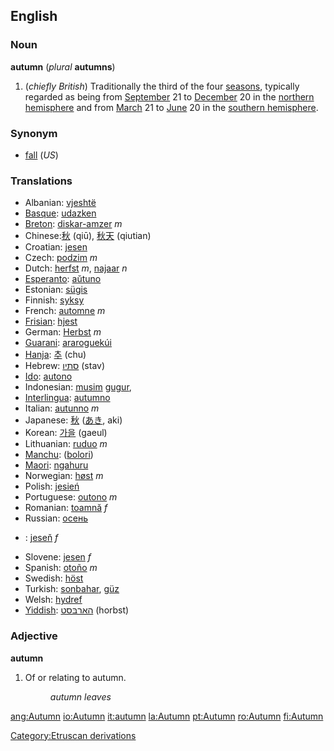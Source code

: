 ==English==
===Noun===
'''autumn''' (''plural'' '''autumns''')

#(''chiefly British'') Traditionally the third of the four [[season]]s, typically regarded as being from [[September]] 21 to [[December]] 20 in the [[northern hemisphere]] and from [[March]] 21 to [[June]] 20 in the [[southern hemisphere]].

===Synonym===
*[[fall]] (''US'')

===Translations===
*Albanian: [[vjeshtë]]
*[[Basque]]: [[udazken]]
*[[Breton]]: [[diskar-amzer]] ''m''
*Chinese:[[秋]] (qiū), [[秋天]] (qiutian)
*Croatian: [[jesen]]
*Czech: [[podzim]] ''m''
*Dutch: [[herfst]] ''m'', [[najaar]] ''n''
*[[Esperanto]]: [[aŭtuno]]
*Estonian: [[sügis]]
*Finnish: [[syksy]]
*French: [[automne]] ''m''
*[[Frisian]]: [[hjest]]
*German: [[Herbst]] ''m''
*[[Guarani]]: [[araroguekúi]]
*[[Hanja]]: [[추]] (chu)
*Hebrew: [[סתיו]] (stav)
*[[Ido]]: [[autono]]
*Indonesian: [[musim]] [[gugur]], 
*[[Interlingua]]: [[autumno]]
*Italian: [[autunno]] ''m''
*Japanese: [[秋]] ([[あき]], aki)
*Korean: [[가을]] (gaeul)
*Lithuanian: [[ruduo]] ''m''
*[[Manchu]]: ([[bolori]])
*[[Maori]]: [[ngahuru]]
*Norwegian: [[høst]] ''m''
*Polish: [[jesień]]
*Portuguese: [[outono]] ''m''
*Romanian: [[toamnă]] ''f''
*Russian: [[осень]]
*{{sk}}: [[jeseň]] ''f''
*Slovene: [[jesen]] ''f''
*Spanish: [[otoño]] ''m''
*Swedish: [[höst]]
*Turkish: [[sonbahar]], [[güz]]
*Welsh: [[hydref]]
*[[Yiddish]]: [[האַרבּסט]] (horbst)

===Adjective===
'''autumn'''

#Of or relating to autumn.
#:''autumn leaves''

[[Category:Etruscan derivations]]

[[ang:Autumn]]
[[io:Autumn]]
[[it:autumn]]
[[la:Autumn]]
[[pt:Autumn]]
[[ro:Autumn]]
[[fi:Autumn]]